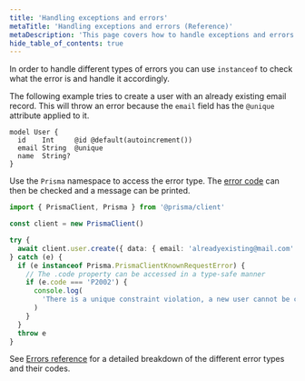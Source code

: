 ```yaml
---
title: 'Handling exceptions and errors'
metaTitle: 'Handling exceptions and errors (Reference)'
metaDescription: 'This page covers how to handle exceptions and errors'
hide_table_of_contents: true
---
```


<TopBlock title={frontMatter.title}>

In order to handle different types of errors you can use `instanceof` to check what the error is and handle it accordingly.

The following example tries to create a user with an already existing email record. This will throw an error because the `email` field has the `@unique` attribute applied to it.

```prisma file=schema.prisma
model User {
  id    Int     @id @default(autoincrement())
  email String  @unique
  name  String?
}
```

Use the `Prisma` namespace to access the error type. The [error code](/orm/reference/error-reference#error-codes) can then be checked and a message can be printed.

```ts
import { PrismaClient, Prisma } from '@prisma/client'

const client = new PrismaClient()

try {
  await client.user.create({ data: { email: 'alreadyexisting@mail.com' } })
} catch (e) {
  if (e instanceof Prisma.PrismaClientKnownRequestError) {
    // The .code property can be accessed in a type-safe manner
    if (e.code === 'P2002') {
      console.log(
        'There is a unique constraint violation, a new user cannot be created with this email'
      )
    }
  }
  throw e
}
```

See [Errors reference](/orm/reference/error-reference) for a detailed breakdown of the different error types and their codes.

</TopBlock>

